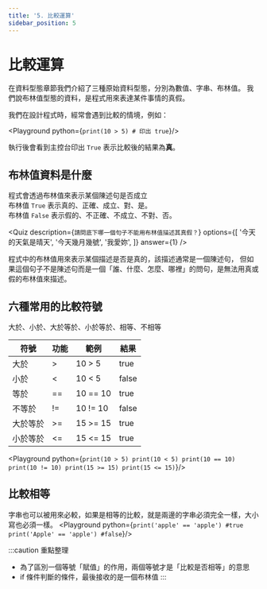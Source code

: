 ```yaml
---
title: '5. 比較運算'
sidebar_position: 5
---
```


# 比較運算
在資料型態章節我們介紹了三種原始資料型態，分別為數值、字串、布林值。
我們說布林值型態的資料，是程式用來表達某件事情的真假。

我們在設計程式時，經常會遇到比較的情境，例如：

<Playground python={`
print(10 > 5) # 印出 true
`}/>

執行後會看到主控台印出 `True` 表示比較後的結果為**真**。

## 布林值資料是什麼
程式會透過布林值來表示某個陳述句是否成立<br/>
布林值 `True` 表示真的、正確、成立、對、是。<br/>
布林值 `False` 表示假的、不正確、不成立、不對、否。

<Quiz
  description={`請問底下哪一個句子不能用布林值描述其真假？`}
  options={[
    '今天的天氣是晴天',
    '今天幾月幾號',
    '我愛妳',
  ]}
  answer={1}
/>

程式中的布林值用來表示某個描述是否是真的，該描述通常是一個陳述句，
但如果這個句子不是陳述句而是一個「誰、什麼、怎麼、哪裡」的問句，是無法用真或假的布林值來描述。

## 六種常用的比較符號
大於、小於、大於等於、小於等於、相等、不相等

|符號|功能|範例|結果|
|-|-|-|-|
|大於|>|10 > 5|true|
|小於|<|10 < 5|false|
|等於|==|10 == 10|true|
|不等於|!=|10 != 10|false|
|大於等於|>=|15 >= 15|true|
|小於等於|<=|15 <= 15|true|

<Playground python={`
print(10 > 5)
print(10 < 5)
print(10 == 10)
print(10 != 10)
print(15 >= 15)
print(15 <= 15)
`}/>

## 比較相等
字串也可以被用來必較，如果是相等的比較，就是兩邊的字串必須完全一樣，大小寫也必須一樣。
<Playground python={`
print('apple' == 'apple') #true
print('Apple' == 'apple') #false
`}/>

:::caution 重點整理
* 為了區別一個等號「賦值」的作用，兩個等號才是「比較是否相等」的意思
* if 條件判斷的條件，最後接收的是一個布林值
:::